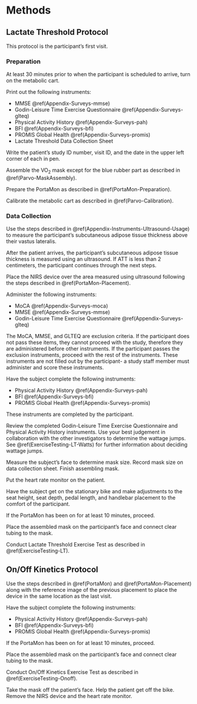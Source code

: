 # Methods {#Methods}

## Lactate Threshold Protocol {#Methods-LT}

This protocol is the participant's first visit. 


### Preparation {#Methods-LT-prep}

At least 30 minutes prior to when the participant is scheduled to arrive, turn on the metabolic cart. 

Print out the following instruments:

- MMSE \@ref(Appendix-Surveys-mmse)
- Godin-Leisure Time Exercise Questionnaire \@ref(Appendix-Surveys-glteq)
- Physical Activity History \@ref(Appendix-Surveys-pah)
- BFI \@ref(Appendix-Surveys-bfi)
- PROMIS Global Health \@ref(Appendix-Surveys-promis)
- Lactate Threshold Data Collection Sheet

Write the patient's study ID number, visit ID, and the date in the upper left corner of each in pen. 

Assemble the VO~2~ mask except for the blue rubber part as described in \@ref(Parvo-MaskAssembly). 

Prepare the PortaMon as described in \@ref(PortaMon-Preparation). 

Calibrate the metabolic cart as described in \@ref(Parvo-Calibration).

### Data Collection {#Methods-LT-DataCollection}

Use the steps described in \@ref(Appendix-Instruments-Ultrasound-Usage) to measure the participant's subcutaneous adipose tissue thickness above their vastus lateralis.

After the patient arrives, the participant's subcutaneous adipose tissue thickness is measured using an ultrasound. If ATT is less than 2 centimeters, the participant continues through the next steps.

Place the NIRS device over the area measured using ultrasound following the steps described in  \@ref(PortaMon-Placement).

Administer the following instruments:

- MoCA \@ref(Appendix-Surveys-moca)
- MMSE \@ref(Appendix-Surveys-mmse)
- Godin-Leisure Time Exercise Questionnaire \@ref(Appendix-Surveys-glteq)

The MoCA, MMSE, and GLTEQ are exclusion criteria. If the participant does not pass these items, they cannot proceed with the study, therefore they are administered before other instruments. If the participant passes the exclusion instruments, proceed with the rest of the instruments. These instruments are not filled out by the participant- a study staff member must administer and score these instruments. 

Have the subject complete the following instruments:

- Physical Activity History \@ref(Appendix-Surveys-pah)
- BFI \@ref(Appendix-Surveys-bfi)
- PROMIS Global Health \@ref(Appendix-Surveys-promis)

These instruments are completed by the participant. 

Review the completed Godin-Leisure Time Exercise Questionnaire and Physical Activity History instruments. Use your best judgement in collaboration with the other investigators to determine the wattage jumps. See \@ref(ExerciseTesting-LT-Watts) for further information about deciding wattage jumps.

Measure the subject's face to determine mask size. Record mask size on data collection sheet. Finish assembling mask.

Put the heart rate monitor on the patient.

Have the subject get on the stationary bike and make adjustments to the seat height, seat depth, pedal length, and handlebar placement to the comfort of the participant. 

If the PortaMon has been on for at least 10 minutes, proceed. 

Place the assembled mask on the participant's face and connect clear tubing to the mask.

Conduct Lactate Threshold Exercise Test as described in \@ref(ExerciseTesting-LT). 


## On/Off Kinetics Protocol {#Methods-Onoff}

Use the steps described in \@ref(PortaMon) and \@ref(PortaMon-Placement) along with the reference image of the previous placement to place the device in the same location as the last visit. 

Have the subject complete the following instruments:

- Physical Activity History \@ref(Appendix-Surveys-pah)
- BFI \@ref(Appendix-Surveys-bfi)
- PROMIS Global Health \@ref(Appendix-Surveys-promis)

If the PortaMon has been on for at least 10 minutes, proceed.

Place the assembled mask on the participant's face and connect clear tubing to the mask.

Conduct On/Off Kinetics Exercise Test as described in \@ref(ExerciseTesting-Onoff).

Take the mask off the patient's face. Help the patient get off the bike. Remove the NIRS device and the heart rate monitor.


